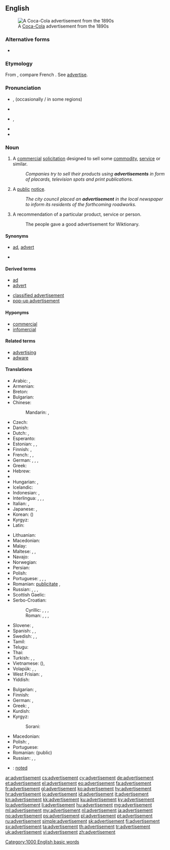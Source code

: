 ==English==

[[Image:Cocacola-5cents-1900 edit1.jpg|thumb|A [[Coca-Cola]] advertisement from the 1890s]]

===Alternative forms===
* {{l|en|advertizement}}

===Etymology===
From {{etyl|frm}} {{term|advertissement||statement calling attention|lang=frm}}, compare French {{term|avertissement||warning|lang=fr}}. See [[advertise]].

===Pronunciation===
* {{a|UK}} {{IPA|/ədˈvɜːtɪsmənt/}}, {{X-SAMPA|/@d"v3:tIsm@nt/}} (occasionally {{IPA|/ad.və.ˈtʌɪz.mənt/}}/ in some regions)
* {{audio|Advertisement.ogg|Audio (UK)}}
* {{a|US}} {{IPA|/ˈædvɚˌtaɪzmənt/}}, {{X-SAMPA|/"{dv@`%taIzm@nt/}}
* {{audio|en-us-advertisement.ogg|Audio (US)}}
* {{hyphenation|ad|ver|tise|ment}}

===Noun===
{{wikipedia}}
{{en-noun}}

# {{marketing}} A [[commercial]] [[solicitation]] designed to sell some [[commodity]], [[service]] or similar.
#: ''Companies try to sell their products using '''advertisements''' in form of placards, television spots and print publications.''
# A [[public]] [[notice]].
#: ''The city council placed an '''advertisement''' in the local newspaper to inform its residents of the forthcoming roadworks.''
# A recommendation of a particular product, service or person.
#: The people gave a good advertisement for Wiktionary.

====Synonyms====
* {{sense|commercial solicitation}} [[ad]], [[advert]]
* {{sense|public notice}}

====Derived terms====
{{rel-top|terms derived from advertisement}}
* [[ad]]
* [[advert]]
{{rel-mid}}
* [[classified advertisement]]
* [[pop-up advertisement]]
{{rel-bottom}}

====Hyponyms====
* [[commercial]]
* [[infomercial]]

====Related terms====
* [[advertising]]
* [[adware]]

====Translations====
{{trans-top|commercial solicitation}}
* Arabic: {{t-|ar|إيذان|m|tr='idhaan}}, {{t-|ar|إعلان|m|tr='i3laan}}
* Armenian: {{t-|hy|գովազդ|tr=govazd}}
* Breton: {{t+|br|bruderezh|m}}
* Bulgarian: {{t+|bg|реклама|f}}
* Chinese:
*: Mandarin: {{t-|cmn|廣告|sc=Hani}}, {{t-|cmn|广告|tr=guǎnggào|sc=Hani}}
* Czech: {{t-|cs|reklama|f}}
* Danish: {{t-|da|reklame}}
* Dutch: {{t+|nl|reclame|f|m}}, {{t+|nl|advertentie|f}}
* Esperanto: {{t-|eo|reklamo}}
* Estonian: {{t-|et|reklaam}}, {{t+|et|propaganda}}, {{t-|et|kuulutus}}
* Finnish: {{t+|fi|mainos}}, {{t-|fi|mainostus}}
* French: {{t+|fr|publicité|f}}, {{t+|fr|pub|f}}, {{t+|fr|annonce|f}}
* German: {{t+|de|Anzeige|f}}, {{t+|de|Werbung|f}}, {{t+|de|Annonce|f}}, {{t-|de|Reklameanzeige|f}}
* Greek: {{t+|el|διαφήμιση|f|tr=diafimisi}}
* Hebrew: {{t-|he|פרסומת|f|tr=pirsomet}}
* {{trreq|hi}}
* Hungarian: {{t+|hu|hirdetés}}, {{t+|hu|reklám}}
* Icelandic: {{t+|is|auglýsing|f}}
* Indonesian: {{t+|id|iklan}}, {{t+|id|reklame}}
* Interlingua: {{t-|ia|annuncio}}, {{t-|ia|publicitate}}, {{t-|ia|reclamo}}, {{t-|ia|propaganda}}
* Italian: {{t+|it|annuncio|m}}, {{t+|it|pubblicità|f}}
* Japanese: {{t+|ja|広告|tr=こうこく, kōkoku}}, {{t-|ja|CM|tr=シーエム, shī-emu}}
* Korean: {{t+|ko|광고|tr=gwanggo|sc=Hang}} ({{t+|ko|廣告|sc=Hani}})
* Kyrgyz: {{t+|ky|жарнама|f}}
* Latin: {{t-|la|prescriptio|f}}
{{trans-mid}}
* Lithuanian: {{t-|lt|reklama}}
* Macedonian: {{t-|mk|реклама|f|tr=rekláma}}
* Malay: {{t-|ms|iklan}}
* Maltese: {{t-|mt|riklam}}, {{t-|mt|pubbliċità}}, {{t-|mt|tgħarif kummerċjali}}
* Navajo: {{tø|nv|óʼoolkąąh}}
* Norwegian: {{t-|no|reklame}} {{t-|no|annonse}}
* Persian: {{t+|fa|تبلیغ|tr=tabliğ|sc=fa-Arab}}
* Polish: {{t+|pl|reklama|f}}
* Portuguese: {{t+|pt|anúncio|m}}, {{t+|pt|publicidade|f}}, {{t+|pt|reclame|m}}, {{t+|pt|propaganda|f}}
* Romanian: {{t-|ro|anunț|n}}  [[publicitate]] {{f}}, {{t-|ro|reclamă|f}}
* Russian: {{t+|ru|реклама|f|tr=rekláma}}, {{t+|ru|объявление|n|tr=ob”javlénije}}, {{t+|ru|анонс|m|tr=anóns}}, {{t+|ru|заявление|n|tr=zajavlénije}}
* Scottish Gaelic: {{t-|gd|sanas-reic|m}}
* Serbo-Croatian:
*: Cyrillic: {{t-|sh|реклама|f}}, {{t-|sh|оглас|m}}, {{t-|sh|објављење}}, {{t-|sh|извештење}}
*: Roman: {{t-|sh|reklama|f}}, {{t-|sh|oglas|m}}, {{t-|sh|objavljenje}}, {{t-|sh|izveštenje}}
* Slovene: {{t+|sl|oglas|m}}, {{t-|sl|reklama|f}}
* Spanish: {{t+|es|anuncio|m}}, {{t+|es|publicidad|f}}, {{t+|es|reclamo|m}}
* Swedish: {{t+|sv|annons}}, {{t-|sv|annonsering}}, {{t+|sv|reklam}}
* Tamil: {{t+|ta|விளம்பரம்}}
* Telugu: {{t-|te|వ్యాపార ప్రకటన}}
* Thai: {{t-|th|การโฆษณา|tr=gaan kôhtsànaa|sc=Thai}}
* Turkish: {{t+|tr|reklam}}, {{t+|tr|ilan}}, {{t+|tr|duyuru}}
* Vietnamese: {{t+|vi|quảng cáo}} ({{t-|vi|廣告|sc=Hani}}), {{t+|vi|giới thiệu}}
* Volapük: {{t+|vo|noted}}, {{t+|vo|reklam}}, {{t+|vo|nunam}}
* West Frisian: {{t-|fy|advertinsje}}, {{t-|fy|oankundiging}}
* Yiddish: {{t-|yi|רעקלאַמע|f|tr=reklame|sc=Hebr}}
{{trans-bottom}}

{{trans-top|public notice}}
* Bulgarian: {{t+|bg|обявление}}, {{t+|bg|обява}}
* Finnish: {{t+|fi|ilmoitus}}
* German: {{t+|de|Anzeige|f}}, {{t+|de|Bekanntmachung|f}}
* Greek: {{t+|el|διαφήμιση|f|tr=diafimisi}}, {{t+|el|αγγελία|f|tr=agelía}}
* Kurdish:
* Kyrgyz: {{t+|ky|жарыя}}
*: Sorani: {{t|ku|بۆزانین}}
{{trans-mid}}
* Macedonian: {{t-|mk|оглас|m|tr=óglas}}
* Polish: {{t+|pl|ogłoszenie|n}}, {{t-|pl|anons|m}}
* Portuguese: {{t-|pt|edital|m}}
* Romanian: {{t-|ro|anunț|n}} (public)
* Russian: {{t+|ru|объявление|n|tr=ob”javlénije}}, {{t+|ru|анонс|m|tr=anóns}}, {{t+|ru|извещение|n|tr=izveščénije}}
{{trans-bottom}}

{{checktrans-top}}
{{trans-mid}}
* {{ttbc|vo}}: [[noted]]
{{trans-bottom}}

[[Category:1000 English basic words]]

[[ar:advertisement]]
[[cs:advertisement]]
[[cy:advertisement]]
[[de:advertisement]]
[[et:advertisement]]
[[el:advertisement]]
[[eo:advertisement]]
[[fa:advertisement]]
[[fr:advertisement]]
[[gl:advertisement]]
[[ko:advertisement]]
[[hy:advertisement]]
[[hr:advertisement]]
[[io:advertisement]]
[[id:advertisement]]
[[it:advertisement]]
[[kn:advertisement]]
[[kk:advertisement]]
[[ku:advertisement]]
[[ky:advertisement]]
[[lo:advertisement]]
[[li:advertisement]]
[[hu:advertisement]]
[[mg:advertisement]]
[[ml:advertisement]]
[[my:advertisement]]
[[nl:advertisement]]
[[ja:advertisement]]
[[no:advertisement]]
[[ps:advertisement]]
[[pl:advertisement]]
[[pt:advertisement]]
[[ru:advertisement]]
[[simple:advertisement]]
[[sk:advertisement]]
[[fi:advertisement]]
[[sv:advertisement]]
[[ta:advertisement]]
[[th:advertisement]]
[[tr:advertisement]]
[[uk:advertisement]]
[[vi:advertisement]]
[[zh:advertisement]]